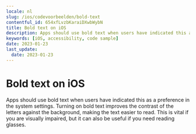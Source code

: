 ```yaml
---
locale: nl
slug: /ios/codevoorbeelden/bold-text
contentful_id: 654xfLvzbKaraiDXwbWybN
title: Bold text on iOS
description: Apps should use bold text when users have indicated this as a preference in the system settings.
keywords: [iOS, accessibility, code sample]
date: 2023-01-23
last_update:
  date: 2023-01-23
---
```


# Bold text on iOS

Apps should use bold text when users have indicated this as a preference in the system settings. Turning on bold text improves the contrast of the letters against the background, making the text easier to read. This is vital if you are visually impaired, but it can also be useful if you need reading glasses.

<CodeSample id="text-bold" locale="nl" platform="ios"/>
